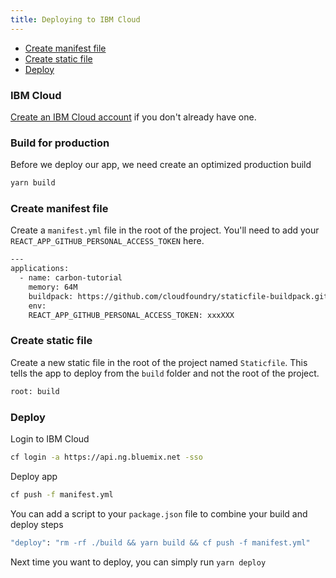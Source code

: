 ```yaml
---
title: Deploying to IBM Cloud
---
```


<AnchorLinks>

- [Create manifest file](#create-manifest-file)
- [Create static file](#create-static-file)
- [Deploy](#deploy)

</AnchorLinks>

### IBM Cloud

[Create an IBM Cloud account](https://cloud.ibm.com/registration) if you don't already have one.

### Build for production

Before we deploy our app, we need create an optimized production build

```bash
yarn build
```

### Create manifest file

Create a `manifest.yml` file in the root of the project. You'll need to add your `REACT_APP_GITHUB_PERSONAL_ACCESS_TOKEN` here.

```bash
---
applications:
  - name: carbon-tutorial
    memory: 64M
    buildpack: https://github.com/cloudfoundry/staticfile-buildpack.git
    env:
    REACT_APP_GITHUB_PERSONAL_ACCESS_TOKEN: xxxXXX
```

### Create static file

Create a new static file in the root of the project named `Staticfile`. This tells the app to deploy from the `build` folder and not the root of the project.

```bash
root: build
```

### Deploy

Login to IBM Cloud

```bash
cf login -a https://api.ng.bluemix.net -sso
```

Deploy app

```bash
cf push -f manifest.yml
```

You can add a script to your `package.json` file to combine your build and deploy steps

```bash
"deploy": "rm -rf ./build && yarn build && cf push -f manifest.yml"
```

Next time you want to deploy, you can simply run `yarn deploy`

